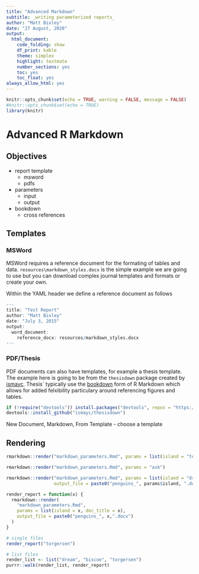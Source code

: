 ```yaml
---
title: "Advanced Markdown"
subtitle: _writing parameterized reports_
author: "Matt Bixley"
date: "27 August, 2020"
output:
  html_document:
    code_folding: show
    df_print: kable
    theme: simplex
    highlight: textmate
    number_sections: yes
    toc: yes
    toc_float: yes
always_allow_html: yes
---
```


```r
knitr::opts_chunk$set(echo = TRUE, warning = FALSE, message = FALSE)
#knitr::opts_chunk$set(echo = TRUE)
library(knitr)
```

# Advanced R Markdown

## Objectives

- report template
  * msword
  * pdfs
- parameters
  * input
  * output
- bookdown
  * cross references

## Templates

### MSWord
MSWord requires a reference document for the formating of tables and data. `resources\markdown_styles.docx` is the simple example we are going to use but you can download complex journal templates and formats or create your own.

Within the YAML header we define a reference document as follows

```r
---
title: "Test Report"
author: "Matt Bixley"
date: "July 3, 2015"
output: 
  word_document:
    reference_docx: resources/markdown_styles.docx
---
```


### PDF/Thesis

PDF documents can also have templates, for example a thesis template. The example here is going to be from the `thesisdown` package created by [ismayc](https://github.com/ismayc/thesisdown). Thesis` typically use the [bookdown](https://github.com/rstudio/bookdown) form of R Markdown which allows for added felxibility particulary around referencing figures and tables.

```r
if (!require("devtools")) install.packages("devtools", repos = "https://cran.rstudio.org")
devtools::install_github("ismayc/thesisdown")
```

New Document, Markdown, From Template - choose a template

## Rendering

```r
rmarkdown::render("markdown_parameters.Rmd", params = list(island = "torgersen"))

rmarkdown::render("markdown_parameters.Rmd", params = "ask")
```

```r
rmarkdown::render("markdown_parameters.Rmd", params = list(island = "dream"), 
                  output_file = paste0("penguins_", params$island, ".docx"))
```

```r
render_report = function(x) {
  rmarkdown::render(
    "markdown_parameters.Rmd", 
    params = list(island = x, doc_title = x),
    output_file = paste0("penguins_", x,".docx")
  )
}

# single files
render_report("torgersen")

# list files
render_list <- list("dream", "biscoe", "torgersen")
purrr::walk(render_list, render_report)
```

